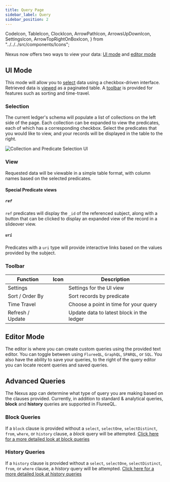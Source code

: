```yaml
---
title: Query Page
sidebar_label: Query
sidebar_position: 2
---
```


  CodeIcon,
  TableIcon,
  ClockIcon,
  ArrowPathIcon,
  ArrowsUpDownIcon,
  SettingsIcon,
  ArrowTopRightOnBoxIcon,
} from "../../../src/components/Icons";

Nexus now offers two ways to view your data: [UI mode](#ui-mode) and [editor mode](#editor-mode)

## UI Mode

<TableIcon height={36} width={36} />

This mode will allow you to [select](#selection) data using a checkbox-driven interface. Retrieved data is [viewed](#view) as a paginated table. A [toolbar](#toolbar) is provided for features such as sorting and time-travel.

### Selection

The current ledger's schema will populate a list of collections on the left side of the page. Each collection can be expanded to view the predicates, each of which has a corresponding checkbox. Select the predicates that you would like to view, and your records will be displayed in the table to the right.

![Collection and Predicate Selection UI](/img/nexus/query/query-ui.png)

### View

Requested data will be viewable in a simple table format, with column names based on the selected predicates.

#### Special Predicate views

##### `ref`

`ref` predicates will display the `_id` of the referenced subject, along with a button <ArrowTopRightOnBoxIcon height={16} width={16} color="#111827" /> that can be clicked to display an expanded view of the record in a slideover view.

##### `uri`

Predicates with a `uri` type will provide interactive links based on the values provided by the subject.

### Toolbar

| Function         | Icon                                        | Description                               |
| ---------------- | ------------------------------------------- | ----------------------------------------- |
| Settings         | <SettingsIcon height={36} width={36} />     | Settings for the UI view                  |
| Sort / Order By  | <ArrowsUpDownIcon height={36} width={36} /> | Sort records by predicate                 |
| Time Travel      | <ClockIcon height={36} width={36} />        | Choose a point in time for your query     |
| Refresh / Update | <ArrowPathIcon height={36} width={36} />    | Update data to latest block in the ledger |

## Editor Mode

<CodeIcon height={36} width={36} />

The editor is where you can create custom queries using the provided text editor. You can toggle between using `FlureeQL`, `GraphQL`, `SPARQL`, or `SQL`.
You also have the ability to save your queries, to the right of the query editor you can locate recent queries and saved queries.

<!-- ![querying gif](/img/querying.gif) -->

<!--## Charts and Tables

The query page also offers different ways of visualizing your data, though there are certain key properties your queries will need to include.

For viewing data in the chart view you will be to use the `groupBy` property in your analytical query. This will allow the UI to determine which fields to group together in order to make a chart.

An example would be the following query:

```json
{
  "select": [
    "(count ?car)"
  ],
  "where": [
    [
      "?car",
      "cars/model_make_id",
      "?model"
    ]
  ]
  "groupBy": "?model"
}
```

For viewing data in the table view you will need to use variable binding on more than one variable, for more information visit [tuple variable bindings](https://developers.flur.ee/docs/overview/query/analytical_query/#two-tuple-variable-binding).
The bindings will then be formatted into the headers of your table.

An example would be the following query:

```json
{
  "select": ["?name", "?type"],
  "where": [
    ["?predicate", "rdf:type", "_predicate"],
    ["?predicate", "_predicate/name", "?name"],
    ["?predicate", "_predicate/type", "?type"]
  ]
}
```
-->

## Advanced Queries

The Nexus app can determine what type of query you are making based on the clauses provided. Currently, in addition to standard & analytical queries, **block** and **history** queries are supported in FlureeQL.

### Block Queries

If a `block` clause is provided without a `select`, `selectOne`, `selectDistinct`, `from`, `where`, or `history` clause, a _block_ query will be attempted. [Click here for a more detailed look at block queries](/docs/guides/querying/query-advanced/1.md)

### History Queries

If a `history` clause is provided without a `select`, `selectOne`, `selectDistinct`, `from`, or `where` clause, a _history_ query will be attempted. [Click here for a more detailed look at history queries](/docs/guides/querying/query-advanced/3.md)
